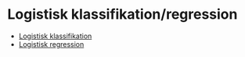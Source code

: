 # Logistisk klassifikation/regression

- [Logistisk klassifikation](logklas.qmd)
- [Logistisk regression](log-reg.qmd)

